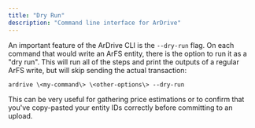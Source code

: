 ```yaml
---
title: "Dry Run"
description: "Command line interface for ArDrive"
---
```


An important feature of the ArDrive CLI is the `--dry-run` flag. On each command that would write an ArFS entity, there is the option to run it as a "dry run". This will run all of the steps and print the outputs of a regular ArFS write, but will skip sending the actual transaction:

```shell
ardrive \<my-command\> \<other-options\> --dry-run
```

This can be very useful for gathering price estimations or to confirm that you've copy-pasted your entity IDs correctly before committing to an upload.